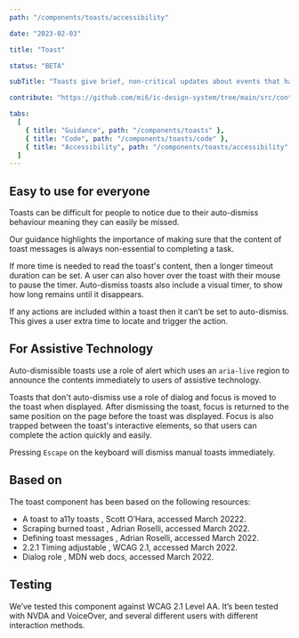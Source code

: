 ```yaml
---
path: "/components/toasts/accessibility"

date: "2023-02-03"

title: "Toast"

status: "BETA"

subTitle: "Toasts give brief, non-critical updates about events that happen in an app. Toasts are sometimes called 'snackbars'."

contribute: "https://github.com/mi6/ic-design-system/tree/main/src/content/structured/components/toasts"

tabs:
  [
    { title: "Guidance", path: "/components/toasts" },
    { title: "Code", path: "/components/toasts/code" },
    { title: "Accessibility", path: "/components/toasts/accessibility" },
  ]
---
```


## Easy to use for everyone

Toasts can be difficult for people to notice due to their auto-dismiss behaviour meaning they can easily be missed.

Our guidance highlights the importance of making sure that the content of toast messages is always non-essential to completing a task.

If more time is needed to read the toast's content, then a longer timeout duration can be set. A user can also hover over the toast with their mouse to pause the timer. Auto-dismiss toasts also include a visual timer, to show how long remains until it disappears.

If any actions are included within a toast then it can’t be set to auto-dismiss. This gives a user extra time to locate and trigger the action.

## For Assistive Technology

Auto-dismissible toasts use a role of alert which uses an `aria-live` region to announce the contents immediately to users of assistive technology.

Toasts that don't auto-dismiss use a role of dialog and focus is moved to the toast when displayed. After dismissing the toast, focus is returned to the same position on the page before the toast was displayed. Focus is also trapped between the toast's interactive elements, so that users can complete the action quickly and easily.

Pressing `Escape` on the keyboard will dismiss manual toasts immediately.

## Based on

The toast component has been based on the following resources:

<ul>
  <li>
    <ic-link
      target="_blank"
      href="https://www.scottohara.me/blog/2019/07/08/a-toast-to-a11y-toasts.html"
      rel="noreferer noopener nofollow"
    >
      A toast to a11y toasts
    </ic-link>
    , Scott O’Hara, accessed March 20222.
  </li>
  <li>
    <ic-link
      target="_blank"
      href="https://adrianroselli.com/2019/06/scraping-burned-toast.html"
      rel="noreferer noopener nofollow"
    >
      Scraping burned toast
    </ic-link>
    , Adrian Roselli, accessed March 2022.
  </li>
  <li>
    <ic-link
      target="_blank"
      href="https://adrianroselli.com/2020/01/defining-toast-messages.html"
      rel="noreferer noopener nofollow"
    >
      Defining toast messages
    </ic-link>
    , Adrian Roselli, accessed March 2022.
  </li>
  <li>
    <ic-link
      target="_blank"
      href="https://www.w3.org/WAI/WCAG21/Understanding/timing-adjustable.html"
      rel="noreferer noopener nofollow"
    >
      2.2.1 Timing adjustable
    </ic-link>
    , WCAG 2.1, accessed March 2022.
  </li>
  <li>
    <ic-link
      target="_blank"
      href="https://developer.mozilla.org/en-US/docs/Web/Accessibility/ARIA/Roles/dialog_role"
      rel="noreferer noopener nofollow"
    >
      Dialog role
    </ic-link>
    , MDN web docs, accessed March 2022.
  </li>
</ul>

## Testing

We’ve tested this component against WCAG 2.1 Level AA. It’s been tested with NVDA and VoiceOver, and several different users with different interaction methods.

